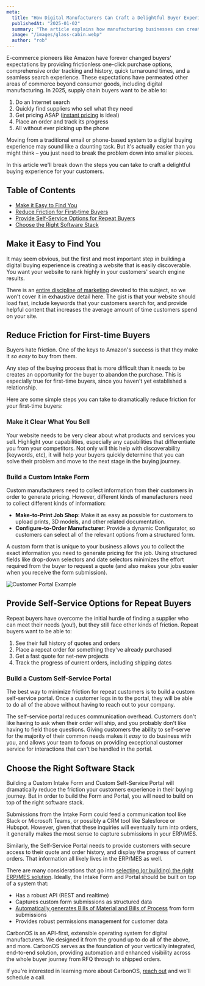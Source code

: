 ```yaml
---
meta:
  title: "How Digital Manufacturers Can Craft a Delightful Buyer Experience in 2025"
  publishedAt: "2025-01-02"
  summary: "The article explains how manufacturing businesses can create a modern digital buying experience by making their services easily discoverable online, reducing friction for first-time buyers through clear website content and custom intake forms, and providing self-service options for repeat customers through dedicated portals that allow order tracking and reordering."
  image: "/images/glass-cabin.webp"
  author: "rob"
---
```


E-commerce pioneers like Amazon have forever changed buyers' expectations by providing frictionless one-click purchase options, comprehensive order tracking and history, quick turnaround times, and a seamless search experience. These expectations have permeated other areas of commerce beyond consumer goods, including digital manufacturing. In 2025, supply chain buyers want to be able to:

1. Do an Internet search
2. Quickly find suppliers who sell what they need
3. Get pricing ASAP ([instant pricing](/learn/how-to-instant-quote) is ideal)
4. Place an order and track its progress
5. All without ever picking up the phone

Moving from a traditional email or phone-based system to a digital buying experience may sound like a daunting task. But it's actually easier than you might think – you just need to break the problem down into smaller pieces.

In this article we'll break down the steps you can take to craft a delightful buying experience for your customers.

## Table of Contents

- [Make it Easy to Find You](#make-it-easy-to-find-you)
- [Reduce Friction for First-time Buyers](#reduce-friction-for-first-time-buyers)
- [Provide Self-Service Options for Repeat Buyers](#provide-self-service-options-for-repeat-buyers)
- [Choose the Right Software Stack](#choose-the-right-software-stack)

## Make it Easy to Find You

It may seem obvious, but the first and most important step in building a digital buying experience is creating a website that is easily discoverable. You want your website to rank highly in your customers' search engine results.

There is an [entire discipline of marketing](https://moz.com/beginners-guide-to-seo) devoted to this subject, so we won't cover it in exhaustive detail here. The gist is that your website should load fast, include keywords that your customers search for, and provide helpful content that increases the average amount of time customers spend on your site.

## Reduce Friction for First-time Buyers

Buyers hate friction. One of the keys to Amazon's success is that they make it _so easy_ to buy from them.

Any step of the buying process that is more difficult than it needs to be creates an opportunity for the buyer to abandon the purchase. This is especially true for first-time buyers, since you haven't yet established a relationship.

Here are some simple steps you can take to dramatically reduce friction for your first-time buyers:

### Make it Clear What You Sell

Your website needs to be very clear about what products and services you sell. Highlight your capabilities, especially any capabilities that differentiate you from your competitors. Not only will this help with discoverability (keywords, etc), it will help your buyers quickly determine that you can solve their problem and move to the next stage in the buying journey.

### Build a Custom Intake Form

Custom manufacturers need to collect information from their customers in order to generate pricing. However, different kinds of manufacturers need to collect different kinds of information:

- **Make-to-Print Job Shop**: Make it as easy as possible for customers to upload prints, 3D models, and other related documentation.
- **Configure-to-Order Manufacturer**: Provide a dynamic Configurator, so customers can select all of the relevant options from a structured form.

A custom form that is unique to your business allows you to collect the exact information you need to generate pricing for the job. Using structured fields like drop-down selectors and date selectors minimizes the effort required from the buyer to request a quote (and also makes your jobs easier when you receive the form submission).

![Customer Portal Example](/images/customer-portal.webp)

## Provide Self-Service Options for Repeat Buyers

Repeat buyers have overcome the initial hurdle of finding a supplier who can meet their needs (you\!), but they still face other kinds of friction. Repeat buyers want to be able to:

1. See their full history of quotes and orders
2. Place a repeat order for something they've already purchased
3. Get a fast quote for net-new projects
4. Track the progress of current orders, including shipping dates

### Build a Custom Self-Service Portal

The best way to minimize friction for repeat customers is to build a custom self-service portal. Once a customer logs in to the portal, they will be able to do all of the above without having to reach out to your company.

The self-service portal reduces communication overhead. Customers don't like having to ask when their order will ship, and you probably don't like having to field those questions. Giving customers the ability to self-serve for the majority of their common needs makes it _easy_ to do business with you, and allows your team to focus on providing exceptional customer service for interactions that can't be handled in the portal.

## Choose the Right Software Stack

Building a Custom Intake Form and Custom Self-Service Portal will dramatically reduce the friction your customers experience in their buying journey. But in order to build the Form and Portal, you will need to build on top of the right software stack.

Submissions from the Intake Form could feed a communication tool like Slack or Microsoft Teams, or possibly a CRM tool like Salesforce or Hubspot. However, given that these inquiries will eventually turn into orders, it generally makes the most sense to capture submissions in your ERP/MES.

Similarly, the Self-Service Portal needs to provide customers with secure access to their quote and order history, and display the progress of current orders. That information all likely lives in the ERP/MES as well.

There are many considerations that go into [selecting (or building) the right ERP/MES solution](/learn/build-vs-buy). Ideally, the Intake Form and Portal should be built on top of a system that:

- Has a robust API (REST and realtime)
- Captures custom form submissions as structured data
- [Automatically generates Bills of Material and Bills of Process](/learn/configuration-is-all-you-need) from form submissions
- Provides robust permissions management for customer data

CarbonOS is an API-first, extensible operating system for digital manufacturers. We designed it from the ground up to do all of the above, and more. CarbonOS serves as the foundation of your vertically integrated, end-to-end solution, providing automation and enhanced visibility across the whole buyer journey from RFQ through to shipped orders.

If you're interested in learning more about CarbonOS, [reach out](/contact) and we'll schedule a call.

